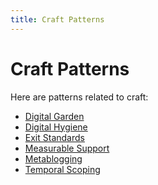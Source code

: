 ```yaml
---
title: Craft Patterns
---
```


# Craft Patterns

Here are patterns related to craft:

- [Digital Garden](craft-patterns/digital-garden)
- [Digital Hygiene](craft-patterns/digital-hygiene)
- [Exit Standards](craft-patterns/exit-standards)
- [Measurable Support](craft-patterns/measurable-support)
- [Metablogging](craft-patterns/metablogging)
- [Temporal Scoping](craft-patterns/temporal-scoping)